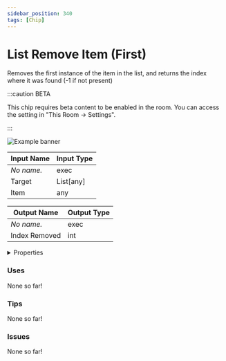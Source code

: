 ```yaml
---
sidebar_position: 340
tags: [Chip]
---
```


# List Remove Item (First)

Removes the first instance of the item in the list, and returns the index where it was found (-1 if not present)

:::caution BETA

This chip requires beta content to be enabled in the room. You can access the setting in "This Room -> Settings".

:::

![Example banner](./assets/1657cd3d-6bc5-41d2-b70f-1854f9288ffa.svg)

| Input Name | Input Type |
|-----------|-----------|
| *No name.* | exec |
| Target | List[any] |
| Item | any |

| Output Name | Output Type |
|-----------|-----------|
| *No name.* | exec |
| Index Removed | int |


<details>
  <summary>Properties</summary>
  <div>
    <div>
    <table>
      <thead>
        <tr>
          <th>Is beta required?</th>
          <th>✅</th>
        </tr>
        <tr>
          <th>Is this chip a trolling risk?</th>
          <th>❌</th>
        </tr>
        <tr>
          <th>Chip UUPD</th>
          <th>._uuid</th>
        </tr>
      </thead>
    </table>
    </div>
  </div>
</details>

### Uses

None so far!

### Tips

None so far!

### Issues

None so far!